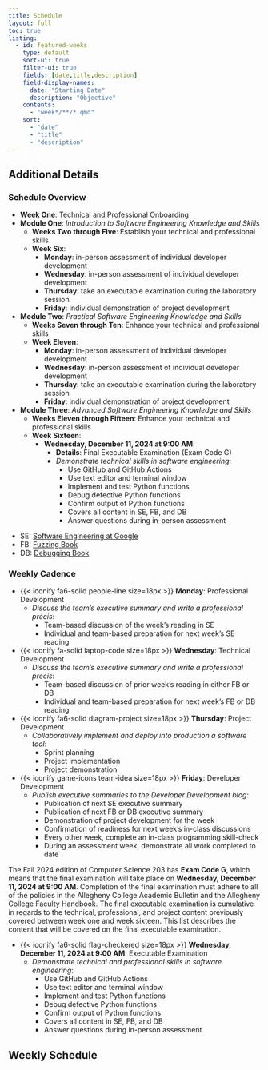 ```yaml
---
title: Schedule
layout: full
toc: true
listing:
  - id: featured-weeks
    type: default
    sort-ui: true
    filter-ui: true
    fields: [date,title,description]
    field-display-names:
      date: "Starting Date"
      description: "Objective"
    contents:
      - "week*/**/*.qmd"
    sort:
      - "date"
      - "title"
      - "description"
---
```


## Additional Details

### Schedule Overview

- **Week One**: Technical and Professional Onboarding
- **Module One**: *Introduction to Software Engineering Knowledge and Skills*
    - **Weeks Two through Five**: Establish your technical and professional skills
    - **Week Six**:
      - **Monday**: in-person assessment of individual developer development
      - **Wednesday**: in-person assessment of individual developer development
      - **Thursday**: take an executable examination during the laboratory session
      - **Friday**: individual demonstration of project development
- **Module Two**: *Practical Software Engineering Knowledge and Skills*
    - **Weeks Seven through Ten**: Enhance your technical and professional skills
    - **Week Eleven**:
      - **Monday**: in-person assessment of individual developer development
      - **Wednesday**: in-person assessment of individual developer development
      - **Thursday**: take an executable examination during the laboratory session
      - **Friday**: individual demonstration of project development
- **Module Three**: *Advanced Software Engineering Knowledge and Skills*
    - **Weeks Eleven through Fifteen**: Enhance your technical and professional skills
    - **Week Sixteen**:
      - **Wednesday, December 11, 2024 at 9:00 AM**:
        - **Details**: Final Executable Examination (Exam Code G)
        - *Demonstrate technical skills in software engineering*:
          - Use GitHub and GitHub Actions
          - Use text editor and terminal window
          - Implement and test Python functions
          - Debug defective Python functions
          - Confirm output of Python functions
          - Covers all content in SE, FB, and DB
          - Answer questions during in-person assessment

::: {.callout-note appearance="minimal" title="Textbook Abbreviations" collapse="false"}

- SE: [Software Engineering at Google](https://abseil.io/resources/swe-book)
- FB: [Fuzzing Book](https://www.fuzzingbook.org/)
- DB: [Debugging Book](https://www.debuggingbook.org/)

:::

### Weekly Cadence

- {{< iconify fa6-solid people-line size=18px >}} **Monday**: Professional Development
  - *Discuss the team's executive summary and write a professional précis*:
    - Team-based discussion of the week's reading in SE
    - Individual and team-based preparation for next week's SE reading
- {{< iconify fa-solid laptop-code size=18px >}} **Wednesday**: Technical Development
  - *Discuss the team's executive summary and write a professional précis*:
    - Team-based discussion of prior week's reading in either FB or DB
    - Individual and team-based preparation for next week's FB or DB reading
- {{< iconify fa6-solid diagram-project size=18px >}} **Thursday**: Project Development
  - *Collaboratively implement and deploy into production a software tool*:
    - Sprint planning
    - Project implementation
    - Project demonstration
- {{< iconify game-icons team-idea size=18px >}} **Friday**: Developer Development
    - *Publish executive summaries to the Developer Development blog*:
        - Publication of next SE executive summary
        - Publication of next FB or DB executive summary
        - Demonstration of project development for the week
        - Confirmation of readiness for next week's in-class discussions
        - Every other week, complete an in-class programming skill-check
        - During an assessment week, demonstrate all work completed to date

::: {.callout-note appearance="minimal" title="Assessment Reminder" collapse="false"}

The Fall 2024 edition of Computer Science 203 has **Exam Code G**, which means
that the final examination will take place on **Wednesday, December 11, 2024 at
9:00 AM**. Completion of the final examination must adhere to all of the
policies in the Allegheny College Academic Bulletin and the Allegheny College
Faculty Handbook. The final executable examination is cumulative in regards to
the technical, professional, and project content previously covered between
week one and week sixteen. This list describes the content that will be covered
on the final executable examination.

- {{< iconify fa6-solid flag-checkered size=18px >}} **Wednesday, December 11, 2024 at 9:00 AM**: Executable Examination
  - *Demonstrate technical and professional skills in software engineering*:
    - Use GitHub and GitHub Actions
    - Use text editor and terminal window
    - Implement and test Python functions
    - Debug defective Python functions
    - Confirm output of Python functions
    - Covers all content in SE, FB, and DB
    - Answer questions during in-person assessment

:::

## Weekly Schedule

:::{#featured-weeks}
:::
